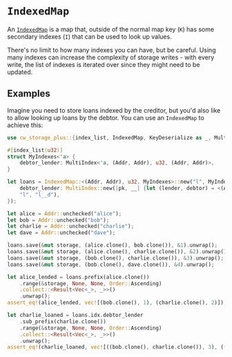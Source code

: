 
# `IndexedMap`

An
[`IndexedMap`](https://docs.rs/cw-storage-plus/latest/cw_storage_plus/struct.IndexedMap.html)
is a map that, outside of the normal map key (`K`) has some secondary indexes
(`I`) that can be used to look up values.

<Callout>
There's no limit to how many indexes you can have, but be careful. Using many indexes can increase the complexity of
storage writes - with every write, the list of indexes is iterated over since
they might need to be updated.
</Callout>

## Examples

Imagine you need to store loans indexed by the creditor, but you'd also like to
allow looking up loans by the debtor. You can use an `IndexedMap` to achieve
this:

```rust template="storage"
use cw_storage_plus::{index_list, IndexedMap, KeyDeserialize as _, MultiIndex};

#[index_list(u32)]
struct MyIndexes<'a> {
    debtor_lender: MultiIndex<'a, (Addr, Addr), u32, (Addr, Addr)>,
}

let loans = IndexedMap::<(Addr, Addr), u32, MyIndexes>::new("l", MyIndexes {
    debtor_lender: MultiIndex::new(|pk, __| {let (lender, debtor) = <(Addr, Addr)>::from_slice(pk).unwrap(); (debtor, lender)},
    "l", "l__d"),
});

let alice = Addr::unchecked("alice");
let bob = Addr::unchecked("bob");
let charlie = Addr::unchecked("charlie");
let dave = Addr::unchecked("dave");

loans.save(&mut storage, (alice.clone(), bob.clone()), &1).unwrap();
loans.save(&mut storage, (alice.clone(), charlie.clone()), &2).unwrap();
loans.save(&mut storage, (bob.clone(), charlie.clone()), &3).unwrap();
loans.save(&mut storage, (bob.clone(), dave.clone()), &4).unwrap();

let alice_lended = loans.prefix(alice.clone())
    .range(&storage, None, None, Order::Ascending)
    .collect::<Result<Vec<_>, _>>()
    .unwrap();
assert_eq!(alice_lended, vec![(bob.clone(), 1), (charlie.clone(), 2)]);

let charlie_loaned = loans.idx.debtor_lender
    .sub_prefix(charlie.clone())
    .range(&storage, None, None, Order::Ascending)
    .collect::<Result<Vec<_>, _>>()
    .unwrap();
assert_eq!(charlie_loaned, vec![((bob.clone(), charlie.clone()), 3), ((alice.clone(), charlie.clone()), 2)]);
```
